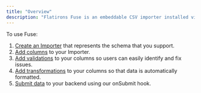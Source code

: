 ```yaml
---
title: "Overview"
description: "Flatirons Fuse is an embeddable CSV importer installed via an NPM package directly on your website. Fuse is written in JavaScript and works with all modern JavaScript setups."
---
```


To use Fuse:

1. [Create an Importer](/getting-started/creating-an-importer) that represents the schema that you support.
2. [Add columns](/getting-started/adding-columns) to your Importer.
3. [Add validations](/getting-started/adding-data-validations) to your columns so users can easily identify and fix issues.
4. [Add transformations](/getting-started/adding-data-transformations) to your columns so that data is automatically formatted.
5. [Submit data](/getting-started/submitting-to-a-backend) to your backend using our onSubmit hook.
